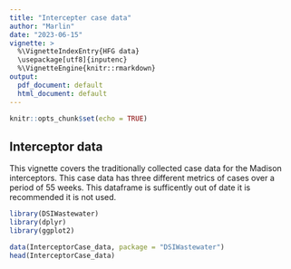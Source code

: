 ```yaml
---
title: "Intercepter case data"
author: "Marlin"
date: "2023-06-15"
vignette: >
  %\VignetteIndexEntry{HFG data}
  \usepackage[utf8]{inputenc}
  %\VignetteEngine{knitr::rmarkdown}
output:
  pdf_document: default
  html_document: default
---
```


```r
knitr::opts_chunk$set(echo = TRUE)
```

## Interceptor data

This vignette covers the traditionally collected case data for the Madison interceptors. This case data has three different metrics of cases over a period of 55 weeks. This dataframe is sufficently out of date it is recommended it is not used.
```r
library(DSIWastewater)
library(dplyr)
library(ggplot2)

data(InterceptorCase_data, package = "DSIWastewater")
head(InterceptorCase_data)
```

```r

```


```r
```